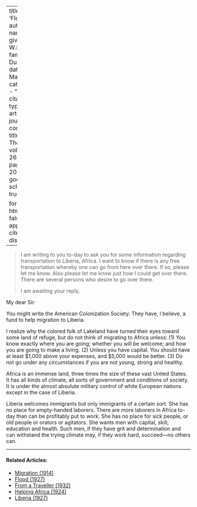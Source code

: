 
---
title: 'Florida'
author:
  - name:
      given: W.E.B.
      family: Du Bois
date: Mar. 1923
categories: 
  - ""
citation: 
  type: article-journal
  container-title: The Crisis
  volume: 26
  issue: 5
  page: 200-201
google-scholar: true

format:
  html:
    toc: false
    appendix-cite-as: display
---



> I am writing to you to-day to 
ask you for some information 
regarding transportation to 
Liberia, Africa. I want to know if there is any free transportation whereby one can go from here over there. If so, please let me know. Also please let me know just how I could get over there. There are several persons who desire to go over there. 
<p>I am awaiting your reply.

My dear Sir:

You might write the American Colonization Society. They have, I believe, a fund to help migration to Liberia. 

I realize why the colored folk of Lakeland have turned their eyes toward some land of refuge, but do not think of migrating to Africa unless: (1) You know exactly where you are going; whether you will be welcome; and how you are going to make a living. (2) Unless you have capital. You should have at least $1,000 above your expenses, and $5,000 would be better. (3) Do not go under any circumstances if you are not young, strong and healthy. 

Africa is an immense land, three times the size of these vast United States. It has all kinds of climate, all sorts of government and conditions of society. It is under the almost absolute military control of white European nations except in the case of Liberia. 

Liberia welcomes immigrants but only immigrants of a certain sort. She has no place for empty-handed laborers. There are more laborers in Africa to-day than can be profitably put to work. She has no place for sick people, or old people or orators or agitators. She wants men with capital, skill, education and health. Such men, if they have grit and determination and can withstand the trying climate may, if they work hard, succeed---no others can. 

<!-- Similar articles start here -->
<div  class="clear-wrap"></div>
<hr>
#### Related Articles:

* [Migration (1914)](/Volumes/07/04/migration.html)
* [Flood (1927)](/Volumes/34/05/flood.html)
* [From a Traveller (1932)](/Volumes/39/12/from_a_traveler.html)
* [Helping Africa (1924)](/Volumes/28/03/helping_africa.html)
* [Liberia (1927)](/Volumes/34/01/liberia.html)

<!-- Similar articles end here -->